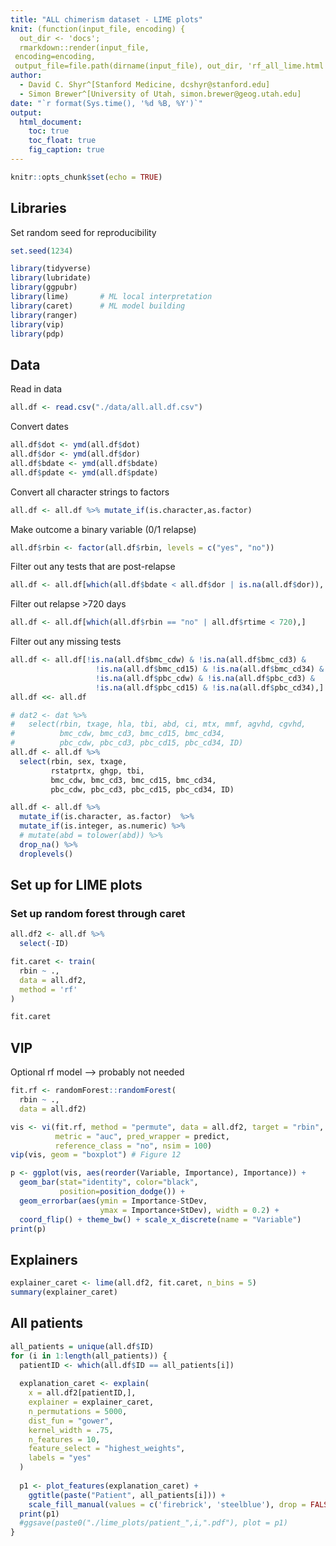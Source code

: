 ```yaml
---
title: "ALL chimerism dataset - LIME plots"
knit: (function(input_file, encoding) {
  out_dir <- 'docs';
  rmarkdown::render(input_file,
 encoding=encoding,
 output_file=file.path(dirname(input_file), out_dir, 'rf_all_lime.html'))})
author:
  - David C. Shyr^[Stanford Medicine, dcshyr@stanford.edu]
  - Simon Brewer^[University of Utah, simon.brewer@geog.utah.edu]
date: "`r format(Sys.time(), '%d %B, %Y')`"
output:
  html_document:
    toc: true
    toc_float: true
    fig_caption: true
---
```


```r
knitr::opts_chunk$set(echo = TRUE)
```

## Libraries

Set random seed for reproducibility
```r
set.seed(1234)
```

```r
library(tidyverse)
library(lubridate)
library(ggpubr)
library(lime)       # ML local interpretation
library(caret)      # ML model building
library(ranger)
library(vip)
library(pdp)
```

## Data

Read in data
```r
all.df <- read.csv("./data/all.all.df.csv")
```

Convert dates
```r
all.df$dot <- ymd(all.df$dot)
all.df$dor <- ymd(all.df$dor)
all.df$bdate <- ymd(all.df$bdate)
all.df$pdate <- ymd(all.df$pdate)
```

Convert all character strings to factors
```r
all.df <- all.df %>% mutate_if(is.character,as.factor)
```

Make outcome a binary variable (0/1 relapse)
```r
all.df$rbin <- factor(all.df$rbin, levels = c("yes", "no"))
```

Filter out any tests that are post-relapse
```r
all.df <- all.df[which(all.df$bdate < all.df$dor | is.na(all.df$dor)), ]
```

Filter out relapse >720 days
```r
all.df <- all.df[which(all.df$rbin == "no" | all.df$rtime < 720),]
```

Filter out any missing tests
```r
all.df <- all.df[!is.na(all.df$bmc_cdw) & !is.na(all.df$bmc_cd3) & 
                   !is.na(all.df$bmc_cd15) & !is.na(all.df$bmc_cd34) &
                   !is.na(all.df$pbc_cdw) & !is.na(all.df$pbc_cd3) & 
                   !is.na(all.df$pbc_cd15) & !is.na(all.df$pbc_cd34),]
all.df <<- all.df
```

```r

# dat2 <- dat %>%
#   select(rbin, txage, hla, tbi, abd, ci, mtx, mmf, agvhd, cgvhd,
#          bmc_cdw, bmc_cd3, bmc_cd15, bmc_cd34, 
#          pbc_cdw, pbc_cd3, pbc_cd15, pbc_cd34, ID)
all.df <- all.df %>%
  select(rbin, sex, txage, 
         rstatprtx, ghgp, tbi, 
         bmc_cdw, bmc_cd3, bmc_cd15, bmc_cd34, 
         pbc_cdw, pbc_cd3, pbc_cd15, pbc_cd34, ID)

all.df <- all.df %>% 
  mutate_if(is.character, as.factor)  %>% 
  mutate_if(is.integer, as.numeric) %>%
  # mutate(abd = tolower(abd)) %>%
  drop_na() %>%
  droplevels()

```

## Set up for LIME plots

### Set up random forest through caret

```r

all.df2 <- all.df %>%
  select(-ID)

fit.caret <- train(
  rbin ~ ., 
  data = all.df2, 
  method = 'rf'
)

```

```r

fit.caret

```

## VIP

Optional rf model --> probably not needed

```r
fit.rf <- randomForest::randomForest(
  rbin ~ ., 
  data = all.df2)
```

```r
vis <- vi(fit.rf, method = "permute", data = all.df2, target = "rbin", 
          metric = "auc", pred_wrapper = predict, 
          reference_class = "no", nsim = 100) 
vip(vis, geom = "boxplot") # Figure 12
```

```r
p <- ggplot(vis, aes(reorder(Variable, Importance), Importance)) + 
  geom_bar(stat="identity", color="black", 
           position=position_dodge()) + 
  geom_errorbar(aes(ymin = Importance-StDev, 
                    ymax = Importance+StDev), width = 0.2) +
  coord_flip() + theme_bw() + scale_x_discrete(name = "Variable")
print(p)
```

## Explainers

```r

explainer_caret <- lime(all.df2, fit.caret, n_bins = 5)
summary(explainer_caret)

```

## All patients

```r

all_patients = unique(all.df$ID)
for (i in 1:length(all_patients)) {
  patientID <- which(all.df$ID == all_patients[i])
  
  explanation_caret <- explain(
    x = all.df2[patientID,], 
    explainer = explainer_caret, 
    n_permutations = 5000,
    dist_fun = "gower",
    kernel_width = .75,
    n_features = 10, 
    feature_select = "highest_weights",
    labels = "yes"
  )
  
  p1 <- plot_features(explanation_caret) + 
    ggtitle(paste("Patient", all_patients[i])) + 
    scale_fill_manual(values = c('firebrick', 'steelblue'), drop = FALSE)
  print(p1)
  #ggsave(paste0("./lime_plots/patient_",i,".pdf"), plot = p1)
}

```


